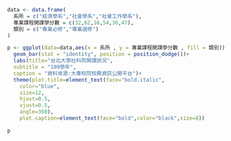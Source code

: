 ```{r}
data <- data.frame(
  系所 = c("經濟學系","社會學系","社會工作學系"),
  專業課程開課學分數 = c(32,62,16,54,36,47),
  類別 = c("專業必修","專業選修")
)
```

```{r}
p <- ggplot(data=data,aes(x = 系所 , y = 專業課程開課學分數 , fill = 類別))+
  geom_bar(stat = "identity", position = position_dodge())+
  labs(title="台北大學社科院開課狀況",
  subtitle = "109學年",
  caption = "資料來源:大專校院校務資訊公開平台")+
  theme(plot.title=element_text(face="bold.italic",
    color="blue",
    size=12,
    hjust=0.5,
    vjust=0.5,
    angle=360),
    plot.caption=element_text(face="bold",color="black",size=8))

p
```


